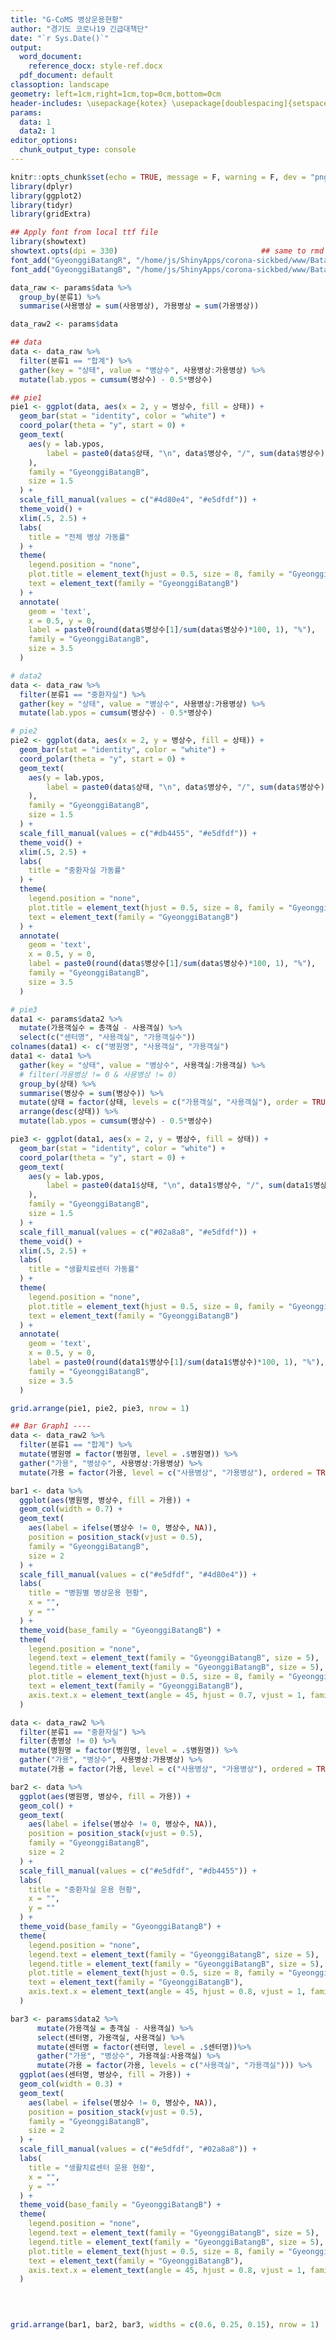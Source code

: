 ```yaml
---
title: "G-CoMS 병상운용현황"
author: "경기도 코로나19 긴급대책단"
date: "`r Sys.Date()`"
output:
  word_document:
    reference_docx: style-ref.docx
  pdf_document: default
classoption: landscape
geometry: left=1cm,right=1cm,top=0cm,bottom=0cm
header-includes: \usepackage{kotex} \usepackage[doublespacing]{setspace} \usepackage{multirow} 
params:
  data: 1
  data2: 1
editor_options: 
  chunk_output_type: console
---
```

  


```r
knitr::opts_chunk$set(echo = TRUE, message = F, warning = F, dev = "png", fig.showtext=TRUE)
library(dplyr)
library(ggplot2)
library(tidyr)
library(gridExtra)

## Apply font from local ttf file
library(showtext)
showtext.opts(dpi = 330)                                ## same to rmd chunk
font_add("GyeonggiBatangR", "/home/js/ShinyApps/corona-sickbed/www/Batang_Regular.ttf")
font_add("GyeonggiBatangB", "/home/js/ShinyApps/corona-sickbed/www/Batang_Bold.ttf")

data_raw <- params$data %>%
  group_by(분류1) %>%
  summarise(사용병상 = sum(사용병상), 가용병상 = sum(가용병상)) 

data_raw2 <- params$data
```

```r
## data
data <- data_raw %>%
  filter(분류1 == "합계") %>%
  gather(key = "상태", value = "병상수", 사용병상:가용병상) %>%
  mutate(lab.ypos = cumsum(병상수) - 0.5*병상수)

## pie1
pie1 <- ggplot(data, aes(x = 2, y = 병상수, fill = 상태)) +
  geom_bar(stat = "identity", color = "white") +
  coord_polar(theta = "y", start = 0) +
  geom_text(
    aes(y = lab.ypos, 
        label = paste0(data$상태, "\n", data$병상수, "/", sum(data$병상수))
    ),
    family = "GyeonggiBatangB",
    size = 1.5
  ) +
  scale_fill_manual(values = c("#4d80e4", "#e5dfdf")) +
  theme_void() +
  xlim(.5, 2.5) +
  labs(
    title = "전체 병상 가동률"
  ) +
  theme(
    legend.position = "none",
    plot.title = element_text(hjust = 0.5, size = 8, family = "GyeonggiBatangB"),
    text = element_text(family = "GyeonggiBatangB")
  ) +
  annotate(
    geom = 'text', 
    x = 0.5, y = 0, 
    label = paste0(round(data$병상수[1]/sum(data$병상수)*100, 1), "%"),
    family = "GyeonggiBatangB",
    size = 3.5
  )

# data2
data <- data_raw %>%
  filter(분류1 == "중환자실") %>%
  gather(key = "상태", value = "병상수", 사용병상:가용병상) %>%
  mutate(lab.ypos = cumsum(병상수) - 0.5*병상수)

# pie2
pie2 <- ggplot(data, aes(x = 2, y = 병상수, fill = 상태)) +
  geom_bar(stat = "identity", color = "white") +
  coord_polar(theta = "y", start = 0) +
  geom_text(
    aes(y = lab.ypos, 
        label = paste0(data$상태, "\n", data$병상수, "/", sum(data$병상수))
    ),
    family = "GyeonggiBatangB",
    size = 1.5
  ) +
  scale_fill_manual(values = c("#db4455", "#e5dfdf")) +
  theme_void() +
  xlim(.5, 2.5) +
  labs(
    title = "중환자실 가동률"
  ) +
  theme(
    legend.position = "none",
    plot.title = element_text(hjust = 0.5, size = 8, family = "GyeonggiBatangB"),
    text = element_text(family = "GyeonggiBatangB")
  ) +
  annotate(
    geom = 'text', 
    x = 0.5, y = 0, 
    label = paste0(round(data$병상수[1]/sum(data$병상수)*100, 1), "%"),
    family = "GyeonggiBatangB",
    size = 3.5
  )

# pie3
data1 <- params$data2 %>%
  mutate(가용객실수 = 총객실 - 사용객실) %>%
  select(c("센터명", "사용객실", "가용객실수"))
colnames(data1) <- c("병원명", "사용객실", "가용객실")
data1 <- data1 %>%
  gather(key = "상태", value = "병상수", 사용객실:가용객실) %>%
  # filter(가용병상 != 0 & 사용병상 != 0)
  group_by(상태) %>%
  summarise(병상수 = sum(병상수)) %>%
  mutate(상태 = factor(상태, levels = c("가용객실", "사용객실"), order = TRUE)) %>%
  arrange(desc(상태)) %>%
  mutate(lab.ypos = cumsum(병상수) - 0.5*병상수) 

pie3 <- ggplot(data1, aes(x = 2, y = 병상수, fill = 상태)) +
  geom_bar(stat = "identity", color = "white") +
  coord_polar(theta = "y", start = 0) +
  geom_text(
    aes(y = lab.ypos, 
        label = paste0(data1$상태, "\n", data1$병상수, "/", sum(data1$병상수))
    ),
    family = "GyeonggiBatangB",
    size = 1.5
  ) +
  scale_fill_manual(values = c("#02a8a8", "#e5dfdf")) +
  theme_void() +
  xlim(.5, 2.5) +
  labs(
    title = "생활치료센터 가동률"
  ) +
  theme(
    legend.position = "none",
    plot.title = element_text(hjust = 0.5, size = 8, family = "GyeonggiBatangB"),
    text = element_text(family = "GyeonggiBatangB")
  ) +
  annotate(
    geom = 'text', 
    x = 0.5, y = 0, 
    label = paste0(round(data1$병상수[1]/sum(data1$병상수)*100, 1), "%"),
    family = "GyeonggiBatangB",
    size = 3.5
  )

grid.arrange(pie1, pie2, pie3, nrow = 1)
```

```r
## Bar Graph1 ----
data <- data_raw2 %>%
  filter(분류1 == "합계") %>%
  mutate(병원명 = factor(병원명, level = .$병원명)) %>%
  gather("가용", "병상수", 사용병상:가용병상) %>%
  mutate(가용 = factor(가용, level = c("사용병상", "가용병상"), ordered = TRUE))

bar1 <- data %>%
  ggplot(aes(병원명, 병상수, fill = 가용)) +
  geom_col(width = 0.7) +
  geom_text(
    aes(label = ifelse(병상수 != 0, 병상수, NA)), 
    position = position_stack(vjust = 0.5),
    family = "GyeonggiBatangB",
    size = 2
  ) +
  scale_fill_manual(values = c("#e5dfdf", "#4d80e4")) +
  labs(
    title = "병원별 병상운용 현황",
    x = "",
    y = ""
  ) +
  theme_void(base_family = "GyeonggiBatangB") +
  theme(
    legend.position = "none",
    legend.text = element_text(family = "GyeonggiBatangB", size = 5),
    legend.title = element_text(family = "GyeonggiBatangB", size = 5),
    plot.title = element_text(hjust = 0.5, size = 8, family = "GyeonggiBatangB"),
    text = element_text(family = "GyeonggiBatangB"),
    axis.text.x = element_text(angle = 45, hjust = 0.7, vjust = 1, family = "GyeonggiBatangB", size = 5),
  )

data <- data_raw2 %>%
  filter(분류1 == "중환자실") %>%
  filter(총병상 != 0) %>%
  mutate(병원명 = factor(병원명, level = .$병원명)) %>%
  gather("가용", "병상수", 사용병상:가용병상) %>%
  mutate(가용 = factor(가용, level = c("사용병상", "가용병상"), ordered = TRUE))

bar2 <- data %>%
  ggplot(aes(병원명, 병상수, fill = 가용)) +
  geom_col() +
  geom_text(
    aes(label = ifelse(병상수 != 0, 병상수, NA)), 
    position = position_stack(vjust = 0.5),
    family = "GyeonggiBatangB",
    size = 2
  ) +
  scale_fill_manual(values = c("#e5dfdf", "#db4455")) +
  labs(
    title = "중환자실 운용 현황",
    x = "",
    y = ""
  ) +
  theme_void(base_family = "GyeonggiBatangB") +
  theme(
    legend.position = "none",
    legend.text = element_text(family = "GyeonggiBatangB", size = 5),
    legend.title = element_text(family = "GyeonggiBatangB", size = 5),
    plot.title = element_text(hjust = 0.5, size = 8, family = "GyeonggiBatangB"),
    text = element_text(family = "GyeonggiBatangB"),
    axis.text.x = element_text(angle = 45, hjust = 0.8, vjust = 1, family = "GyeonggiBatangB", size = 5)
  )

bar3 <- params$data2 %>%
      mutate(가용객실 = 총객실 - 사용객실) %>%
      select(센터명, 가용객실, 사용객실) %>%
      mutate(센터명 = factor(센터명, level = .$센터명))%>%
      gather("가용", "병상수", 가용객실:사용객실) %>%
      mutate(가용 = factor(가용, levels = c("사용객실", "가용객실"))) %>%
  ggplot(aes(센터명, 병상수, fill = 가용)) +
  geom_col(width = 0.3) +
  geom_text(
    aes(label = ifelse(병상수 != 0, 병상수, NA)), 
    position = position_stack(vjust = 0.5),
    family = "GyeonggiBatangB",
    size = 2
  ) +
  scale_fill_manual(values = c("#e5dfdf", "#02a8a8")) +
  labs(
    title = "생활치료센터 운용 현황",
    x = "",
    y = ""
  ) +
  theme_void(base_family = "GyeonggiBatangB") +
  theme(
    legend.position = "none",
    legend.text = element_text(family = "GyeonggiBatangB", size = 5),
    legend.title = element_text(family = "GyeonggiBatangB", size = 5),
    plot.title = element_text(hjust = 0.5, size = 8, family = "GyeonggiBatangB"),
    text = element_text(family = "GyeonggiBatangB"),
    axis.text.x = element_text(angle = 45, hjust = 0.8, vjust = 1, family = "GyeonggiBatangB", size = 5)
  )
      
  


grid.arrange(bar1, bar2, bar3, widths = c(0.6, 0.25, 0.15), nrow = 1)
```




